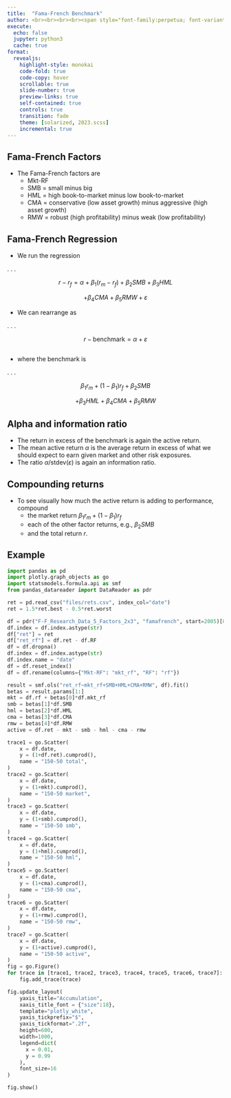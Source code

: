 ```yaml
---
title:  "Fama-French Benchmark"
author: <br><br><br><br><span style="font-family:perpetua; font-variant:small-caps; color:#606060;">Kerry Back</span><br><br><img src="RiceBusiness-transparent-logo-sm.png"  height=80>
execute:
  echo: false
  jupyter: python3
  cache: true
format: 
  revealjs:
    highlight-style: monokai
    code-fold: true
    code-copy: hover
    scrollable: true
    slide-number: true
    preview-links: true
    self-contained: true
    controls: true
    transition: fade
    theme: [solarized, 2023.scss]
    incremental: true
---
```


## Fama-French Factors

- The Fama-French factors are
  - Mkt-RF
  - SMB = small minus big
  - HML = high book-to-market minus low book-to-market
  - CMA = conservative (low asset growth) minus aggressive (high asset growth)
  - RMW = robust (high profitability) minus weak (low profitability)

## Fama-French Regression

- We run the regression

. . .

$$r - r_f = \alpha + \beta_1 (r_m-r_f) + \beta_2 SMB + \beta_3 HML$$

$$  + \beta_4 CMA + \beta_5 RMW + \varepsilon$$

- We can rearrange as

. . .

$$ r - \text{benchmark} = \alpha + \varepsilon$$

##

- where the benchmark is

. . .

$$ \beta_1 r_m + (1-\beta_1)r_f + \beta_2 SMB$$

$$ + \beta_3 HML + \beta_4 CMA + \beta_5 RMW$$

## Alpha and information ratio

- The return in excess of the benchmark is again the active return.
- The mean active return $\alpha$ is the average return in excess of what we should expect to earn given market and other risk exposures.
- The ratio $\alpha /\text{stdev}(\varepsilon)$ is again an information ratio.

## Compounding  returns

- To see visually how much the active return is adding to performance, compound  
  - the market return $\beta_1 r_m + (1-\beta_1)r_f$
  - each of the other factor returns, e.g., $\beta_2 SMB$
  - and the total return $r$.

## Example

```python

import pandas as pd
import plotly.graph_objects as go
import statsmodels.formula.api as smf
from pandas_datareader import DataReader as pdr

ret = pd.read_csv("files/rets.csv", index_col="date")
ret = 1.5*ret.best - 0.5*ret.worst

df = pdr("F-F_Research_Data_5_Factors_2x3", "famafrench", start=2005)[0]/100
df.index = df.index.astype(str)
df["ret"] = ret
df["ret_rf"] = df.ret - df.RF
df = df.dropna()
df.index = df.index.astype(str)
df.index.name = "date"
df = df.reset_index()
df = df.rename(columns={"Mkt-RF": "mkt_rf", "RF": "rf"})

result = smf.ols("ret_rf~mkt_rf+SMB+HML+CMA+RMW", df).fit()
betas = result.params[1:]
mkt = df.rf + betas[0]*df.mkt_rf 
smb = betas[1]*df.SMB
hml = betas[2]*df.HML
cma = betas[3]*df.CMA
rmw = betas[4]*df.RMW
active = df.ret - mkt - smb - hml - cma - rmw

trace1 = go.Scatter(
    x = df.date,
    y = (1+df.ret).cumprod(),
    name = "150-50 total",
)
trace2 = go.Scatter(
    x = df.date,
    y = (1+mkt).cumprod(),
    name = "150-50 market",
)
trace3 = go.Scatter(
    x = df.date,
    y = (1+smb).cumprod(),
    name = "150-50 smb",
)
trace4 = go.Scatter(
    x = df.date,
    y = (1+hml).cumprod(),
    name = "150-50 hml",
)
trace5 = go.Scatter(
    x = df.date,
    y = (1+cma).cumprod(),
    name = "150-50 cma",
)
trace6 = go.Scatter(
    x = df.date,
    y = (1+rmw).cumprod(),
    name = "150-50 rmw",
)
trace7 = go.Scatter(
    x = df.date,
    y = (1+active).cumprod(),
    name = "150-50 active",
)
fig = go.Figure()
for trace in [trace1, trace2, trace3, trace4, trace5, trace6, trace7]:
    fig.add_trace(trace)

fig.update_layout(
    yaxis_title="Accumulation",
    xaxis_title_font = {"size":18},
    template="plotly_white",
    yaxis_tickprefix="$",
    yaxis_tickformat=".2f",
    height=600,  
    width=1000,
    legend=dict(
      x = 0.01,
      y = 0.99
    ),
    font_size=16
)

fig.show()

```
